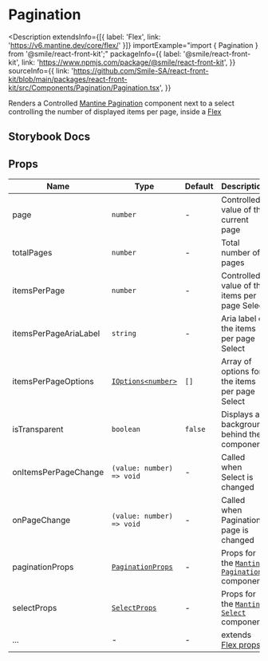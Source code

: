 # Pagination

<Description
  extendsInfo={[{ label: 'Flex', link: 'https://v6.mantine.dev/core/flex/' }]}
  importExample="import { Pagination } from '@smile/react-front-kit';"
  packageInfo={{
    label: '@smile/react-front-kit',
    link: 'https://www.npmjs.com/package/@smile/react-front-kit',
  }}
  sourceInfo={{
    link: 'https://github.com/Smile-SA/react-front-kit/blob/main/packages/react-front-kit/src/Components/Pagination/Pagination.tsx',
  }}
>
  Renders a Controlled [Mantine
  Pagination]('https://v6.mantine.dev/core/pagination/') component next to a
  select controlling the number of displayed items per page, inside a
  [Flex]('https://v6.mantine.dev/core/flex/')
</Description>

## Storybook Docs

<StorybookEmbed storyId="3-custom-components-pagination--docs" height="1090" />

## Props

| Name                     | Type                                                                 | Default | Description                                                                            |
| ------------------------ | -------------------------------------------------------------------- | ------- | -------------------------------------------------------------------------------------- |
| page <Required/>         | `number`                                                             | -       | Controlled value of the current page                                                   |
| totalPages <Required/>   | `number`                                                             | -       | Total number of pages                                                                  |
| itemsPerPage <Required/> | `number`                                                             | -       | Controlled value of the items per page Select                                          |
| itemsPerPageAriaLabel    | `string`                                                             | -       | Aria label of the items per page Select                                                |
| itemsPerPageOptions      | [`IOptions<number>`](../shared-types/i-options)                      | `[]`    | Array of options for the items per page Select                                         |
| isTransparent            | `boolean`                                                            | `false` | Displays a background behind the component                                             |
| onItemsPerPageChange     | `(value: number) => void`                                            | -       | Called when Select is changed                                                          |
| onPageChange             | `(value: number) => void`                                            | -       | Called when Pagination page is changed                                                 |
| paginationProps          | [`PaginationProps`](https://v6.mantine.dev/core/pagination/?t=props) | -       | Props for the [`Mantine Pagination`](https://v6.mantine.dev/core/pagination) component |
| selectProps              | [`SelectProps`](https://v6.mantine.dev/core/select/?t=props)         | -       | Props for the [`Mantine Select`](https://v6.mantine.dev/core/select/) component        |
| ...                      | -                                                                    | -       | extends [Flex props](https://v6.mantine.dev/core/flex/?t=props)                        |
